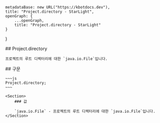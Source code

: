 
    metadataBase: new URL("https://kbotdocs.dev"),
    title: "Project.directory - StarLight",
    openGraph: {
        ...openGraph,
        title: "Project.directory - StarLight"
    }
}

<Section>
    ## Project.directory

    프로젝트의 루트 디렉터리에 대한 `java.io.File`입니다.
</Section>
<Section>
    ## 구문

    ~~~js
    Project.directory;
    ~~~

    <Section>
        ### 값

        `java.io.File` - 프로젝트의 루트 디렉터리에 대한 `java.io.File`입니다.
    </Section>
</Section>